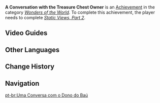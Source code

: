 {{Achievement Infobox
|id           = 81237
|order id     = 1223
|category     = Wonders of the World
|description  = Find the Aranara's "Treasure Chest"
|requirements = Complete ''[[Static Views, Part 2]]''.
|primogems    = 5
|tracking     = 
|topic        = 
|hidden       = 1
|type         = Quest
}}
'''A Conversation with the Treasure Chest Owner''' is an [[Achievement]] in the category ''[[Wonders of the World]]''. To complete this achievement, the player needs to complete ''[[Static Views, Part 2]]''.
<!--
==Gameplay Notes==

==Trivia==
-->
==Video Guides==
{{EVT
|video1   = https://youtu.be/XqtcD23KKFw
|caption1 = Hidden Achievement: A Conversation with the Treasure Chest Owner
}}
==Other Languages==
{{Other Languages
|en      = A Conversation with the Treasure Chest Owner
|zhs     = 与「宝箱」主人会谈
|zhs_rm  = Yǔ "Bǎoxiāng" Zhǔrén Huìtán
|zht     = 與「寶箱」主人會談
|zht_rm  = Yǔ "Bǎoxiāng" Zhǔrén Huìtán
|zh_tl   = 
|ja      = 「宝箱」の主との会談
|ja_rm   = "Takarabako" no Nushi to no Kaidan
|ja_tl   = 
|ko      = 「보물상자」의 주인과 회담
|ko_rm   = "Bomulsangja"-ui Juingwa Hoedam
|ko_tl   = "Treasure Box"'s Owner and Talks
|es      = Charla con el dueño del tesoro
|es_tl   = Chat with the Owner of the Treasure
|fr      = Entretien avec un trésorier
|fr_tl   = Interview with a Treasurer
|ru      = Разговор с владельцем сундука
|ru_tl   = A Conversation with the Chest Owner
|th      = การพูดคุยกับเจ้าของ "หีบสมบัติ"
|th_rm   = Kan Phut-khui kap Chao-khong "Hip Som-bat"
|th_tl   = A Conversation with the "Treasure Chest" Owner
|vi      = Nói Chuyện Với Chủ Nhân "Chiếc Rương"
|vi_tl   = 
|de      = Ein Gespräch mit dem Besitzer der „Truhe“
|de_tl   = A Conversation with the Owner of the "Chest"
|id      = Perbincangan dengan Pemilik Peti Harta
|id_tl   = A Conversation with the Treasure Chest Owner
|pt      = Uma Conversa com o Dono do Baú
|pt_tl   = 
|tr      = Hazine Sandığı Sahibiyle Sohbet
|tr_tl   = 
|it      = Due chiacchiere col proprietario del baule
|it_tl   = A Chat with the Chest Owner
}}

==Change History==
{{Change History|3.0}}
<!--
==References==
{{Reflist}}
-->
==Navigation==
{{Achievement Navbox}}

[[pt-br:Uma Conversa com o Dono do Baú]]